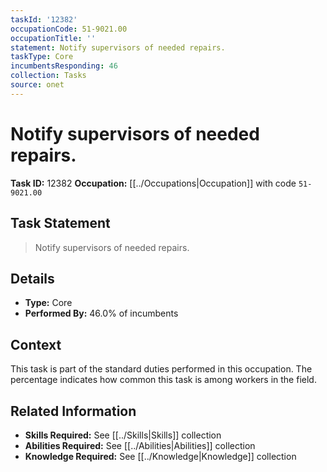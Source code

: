 ```yaml
---
taskId: '12382'
occupationCode: 51-9021.00
occupationTitle: ''
statement: Notify supervisors of needed repairs.
taskType: Core
incumbentsResponding: 46
collection: Tasks
source: onet
---
```

# Notify supervisors of needed repairs.

**Task ID:** 12382
**Occupation:** [[../Occupations|Occupation]] with code `51-9021.00`

## Task Statement

> Notify supervisors of needed repairs.

## Details

- **Type:** Core
- **Performed By:** 46.0% of incumbents

## Context

This task is part of the standard duties performed in this occupation. The percentage indicates how common this task is among workers in the field.

## Related Information

- **Skills Required:** See [[../Skills|Skills]] collection
- **Abilities Required:** See [[../Abilities|Abilities]] collection
- **Knowledge Required:** See [[../Knowledge|Knowledge]] collection
